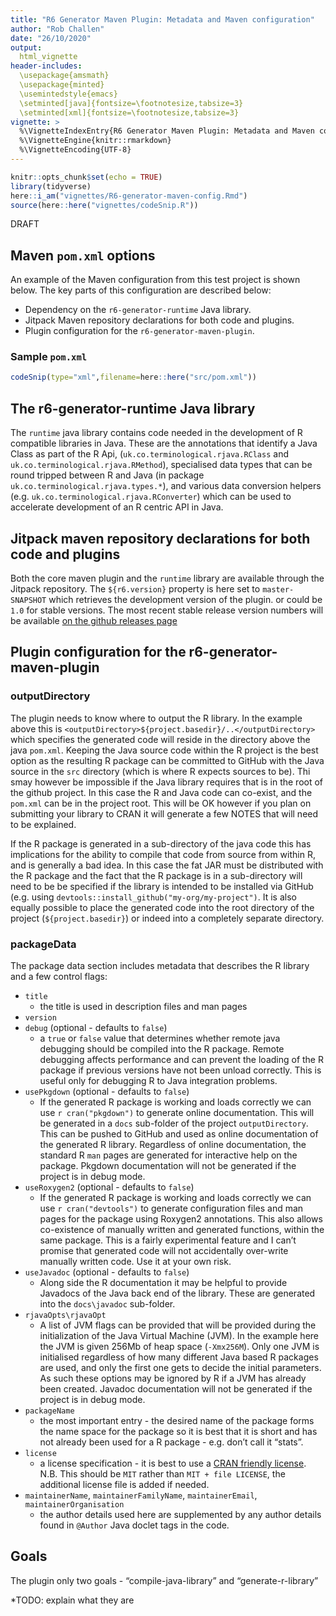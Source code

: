 ```yaml
---
title: "R6 Generator Maven Plugin: Metadata and Maven configuration"
author: "Rob Challen"
date: "26/10/2020"
output: 
  html_vignette
header-includes:
  \usepackage{amsmath}
  \usepackage{minted}
  \usemintedstyle{emacs}
  \setminted[java]{fontsize=\footnotesize,tabsize=3}
  \setminted[xml]{fontsize=\footnotesize,tabsize=3}
vignette: >
  %\VignetteIndexEntry{R6 Generator Maven Plugin: Metadata and Maven configuration}
  %\VignetteEngine{knitr::rmarkdown}
  %\VignetteEncoding{UTF-8}
---
```


```r
knitr::opts_chunk$set(echo = TRUE)
library(tidyverse)
here::i_am("vignettes/R6-generator-maven-config.Rmd")
source(here::here("vignettes/codeSnip.R"))
```

<div class="watermark">DRAFT</div>

## Maven `pom.xml` options

An example of the Maven configuration from this test project is shown below. The key parts of this configuration are described below:

* Dependency on the `r6-generator-runtime` Java library.
* Jitpack Maven repository declarations for both code and plugins.
* Plugin configuration for the `r6-generator-maven-plugin`.

### Sample `pom.xml`

```r
codeSnip(type="xml",filename=here::here("src/pom.xml"))
```

## The r6-generator-runtime Java library

The `runtime` java library contains code needed in the development of R compatible libraries in Java. These are the annotations that identify a Java Class as part of the R Api, (`uk.co.terminological.rjava.RClass` and `uk.co.terminological.rjava.RMethod`), specialised data types that can be round tripped between R and Java (in package `uk.co.terminological.rjava.types.*`), and various data conversion helpers (e.g. `uk.co.terminological.rjava.RConverter`) which can be used to accelerate development of an R centric API in Java.

## Jitpack maven repository declarations for both code and plugins

Both the core maven plugin and the `runtime` library are available through the Jitpack repository. The `${r6.version}` property is here set to `master-SNAPSHOT` which retrieves the development version of the plugin. or could be `1.0` for stable versions. The most recent stable release version numbers will be available [on the github releases page](https://github.com/terminological/r6-generator-maven-plugin/tags)

## Plugin configuration for the r6-generator-maven-plugin

### outputDirectory

The plugin needs to know where to output the R library. In the example above this is `<outputDirectory>${project.basedir}/..</outputDirectory>` which specifies the generated code will reside in the directory above the java `pom.xml`. Keeping the Java source code within the R project is the best option as the resulting R package can be committed to GitHub with the Java source in the `src` directory (which is where R expects sources to be). Thi smay however be impossible if the Java library requires that is in the root of the github project. In this case the R and Java code can co-exist, and the `pom.xml` can be in the project root. This will be OK however if you plan on submitting your library to CRAN it will generate a few NOTES that will need to be explained.

If the R package is generated in a sub-directory of the java code this has implications for the ability to compile that code from source from within R, and is generally a bad idea. In this case the fat JAR must be distributed with the R package and the fact that the R package is in a sub-directory will need to be be specified if the library is intended to be installed via GitHub (e.g. using `devtools::install_github("my-org/my-project")`. It is also equally possible to place the generated code into the root directory of the project (`${project.basedir}`) or indeed into a completely separate directory. 

### packageData

The package data section includes metadata that describes the R library and a few control flags:

* `title`
  + the title is used in description files and man pages
* `version`
* `debug` (optional - defaults to `false`)
  + a `true` or `false` value that determines whether remote java debugging should be compiled into the R package. Remote debugging affects performance and can prevent the loading of the R package if previous versions have not been unload correctly. This is useful only for debugging R to Java integration problems.
* `usePkgdown` (optional - defaults to `false`)
  + If the generated R package is working and loads correctly we can use `r cran("pkgdown")` to generate online documentation. This will be generated in a `docs` sub-folder of the project `outputDirectory`. This can be pushed to GitHub and used as online documentation of the generated R library. Regardless of online documentation, the standard R `man` pages are generated for interactive help on the package. Pkgdown documentation will not be generated if the project is in debug mode.
* `useRoxygen2` (optional - defaults to `false`)
  + If the generated R package is working and loads correctly we can use `r cran("devtools")` to generate configuration files and man pages for the package using Roxygen2 annotations. This also allows co-existence of manually written and generated functions, within the same package. This is a fairly experimental feature and I can't promise that generated code will not accidentally over-write manually written code. Use it at your own risk. 
* `useJavadoc` (optional - defaults to `false`)
  + Along side the R documentation it may be helpful to provide Javadocs of the Java back end of the library. These are generated into the `docs\javadoc` sub-folder.
* `rjavaOpts\rjavaOpt`
  + A list of JVM flags can be provided that will be provided during the initialization of the Java Virtual Machine (JVM). In the example here the JVM is given 256Mb of heap space (`-Xmx256M`). Only one JVM is initialised regardless of how many different Java based R packages are used, and only the first one gets to decide the initial parameters. As such these options may be ignored by R if a JVM has already been created. Javadoc documentation will not be generated if the project is in debug mode.
* `packageName`
  + the most important entry - the desired name of the package forms the name space for the package so it is best that it is short and has not already been used for a R package - e.g. don't call it "stats".
* `license`
  + a license specification - it is best to use a [CRAN friendly license](https://cran.r-project.org/web/licenses/). N.B. This should be `MIT` rather than `MIT + file LICENSE`, the additional license file is added if needed.
* `maintainerName`, `maintainerFamilyName`, `maintainerEmail`, `maintainerOrganisation`
  + the author details used here are supplemented by any author details found in `@Author` Java doclet tags in the code.

## Goals

The plugin only two goals - "compile-java-library" and "generate-r-library"

*TODO: explain what they are
